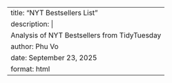 ---
title: "NYT Bestsellers List"
description: |
  Analysis of NYT Bestsellers from TidyTuesday
author: Phu Vo
date: September 23, 2025
format: html
---